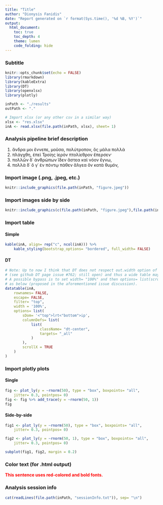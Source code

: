 ```yaml
---
title: "Title"
author: "Dionysis Fanidis"
date: "Report generated on `r format(Sys.time(), '%d %B, %Y')`"
output:
  html_document:
    toc: true
    toc_depth: 4
    theme: lumen
    code_folding: hide
---
```


### Subtitle

```r
knitr::opts_chunk$set(echo = FALSE)
library(rmarkdown)
library(kableExtra)
library(DT)
library(openxlsx)
library(plotly)

inPath <- "./results"
outPath <- "."

# Import xlsx (or any other csv in a similar way) 
xlsx <- "res.xlsx"
inA <- read.xlsx(file.path(inPath, xlsx), sheet= 1)
```

### Analysis pipeline brief description
1. ἄνδρα μοι ἔννεπε, μοῦσα, πολύτροπον, ὃς μάλα πολλὰ
2. πλάγχθη, ἐπεὶ Τροίης ἱερὸν πτολίεθρον ἔπερσεν·
3. πολλῶν δ᾽ ἀνθρώπων ἴδεν ἄστεα καὶ νόον ἔγνω, 
4. πολλὰ δ᾽ ὅ γ᾽ ἐν πόντῳ πάθεν ἄλγεα ὃν κατὰ θυμόν,

### Import image (.png, .jpeg, etc.)
```r
knitr::include_graphics(file.path(inPath, "figure.jpeg"))
```

### Import images side by side
```r
knitr::include_graphics(c(file.path(inPath, "figure.jpeg"),file.path(inPath, "figure.jpeg")))
```

### Import table

#### Simple
```r
kable(inA, align= rep("c", ncol(inA))) %>%
	kable_styling(bootstrap_options= "bordered", full_width= FALSE)
```

#### DT
```r
# Note: Up to now I think that DT does not respect out.width option of the Rmd file 
# (see github DT page issue #762; still open) and thus a wide table may appear truncuated.
# A possible bypass is to set width= "100%" and then options= list(scrollX= TRUE) 
# as below (proposed in the aforementioned issue discussion).
datatable(inA, 
	rownames= FALSE,
	escape= FALSE, 
	filter= "top", 
	width = '100%',
	options= list(
		sDom= '<"top">lrt<"bottom">ip',
		columnDefs= list(
			list(
				className= "dt-center", 
				targets= "_all"
			)
		),
		scrollX = TRUE
	)
)
```

### Import plotly plots

#### Single
```r
fig <- plot_ly(y = ~rnorm(50), type = "box", boxpoints= "all",
	jitter= 0.3, pointpos= 0)
fig <- fig %>% add_trace(y = ~rnorm(50, 1))
fig
```

#### Side-by-side
```r
fig1 <- plot_ly(y = ~rnorm(50), type = "box", boxpoints= "all",
	jitter= 0.3, pointpos= 0)

fig2 <- plot_ly(y = ~rnorm(50, 1), type = "box", boxpoints= "all",
	jitter= 0.3, pointpos= 0)

subplot(fig1, fig2, margin = 0.2)
```

### Color text (for .html output)

<span style="color: red;">**This sentence uses red-colored and bold fonts.**</span>

### Analysis session info
```r
cat(readLines(file.path(inPath, "sessionInfo.txt")), sep= "\n")
```

